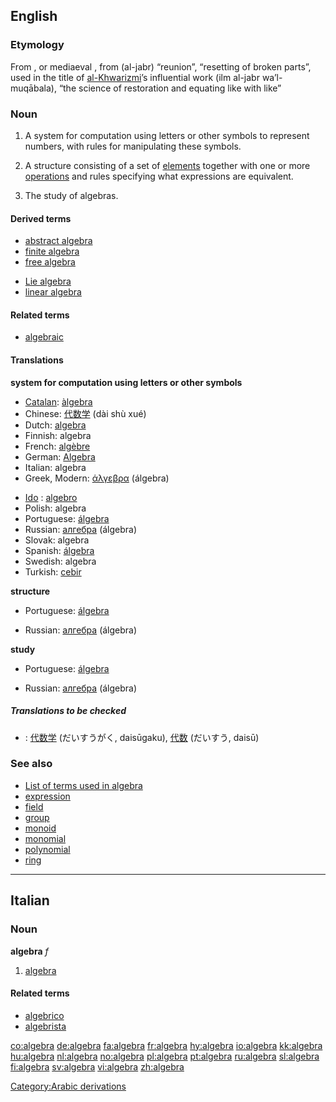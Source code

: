 {{see|Algebra|álgebra|àlgebra}}
==English==

===Etymology===
From {{It.}}, {{Sp.}} or mediaeval {{L.}}, from {{Arab.}} {{ARchar|[[جبر|الجبر]]}} (al-jabr) “reunion”, “resetting of broken parts”, used in the title of [[w:Al-Khwarizmi|al-Khwarizmi]]’s influential work {{ARchar|علم الجبر والمقابلة}} (ilm al-jabr wa’l-muqābala), “the science of restoration and equating like with like”
[[Category:Arabic derivations]]

===Noun===
{{wikipedia}}
{{en-noun|s|-}}

# {{math}} {{uncountable}} A system for computation using letters or other symbols to represent numbers, with rules for manipulating these symbols.
# {{math}} A structure consisting of a set of [[element]]s together with one or more [[operations]] and rules specifying what expressions are equivalent.
# {{math}} {{uncountable}} The study of algebras.

====Derived terms====
{{top}}
*[[abstract algebra]]
*[[finite algebra]]
*[[free algebra]]
{{mid}}
*[[Lie algebra]]
*[[linear algebra]]
{{bottom}}

====Related terms====
*[[algebraic]]

====Translations====
'''system for computation using letters or other symbols'''
{{top}}
*[[Catalan]]: [[àlgebra]] {{f}}
*Chinese: [[代数学]] (dài shù xué)
*Dutch: [[algebra#Dutch|algebra]] {{m}}
*Finnish: algebra
*French: [[algèbre]] {{f}}
*German: [[Algebra]] {{f}}
*Italian: algebra {{f}}
*Greek, Modern: [[άλγεβρα]] (álgebra) {{f}}
{{mid}}
*[[Ido]] : [[algebro]]
*Polish: algebra {{f}}
*Portuguese: [[álgebra]] {{f}}
*Russian: [[алгебра]] (álgebra) {{f}}
*Slovak: algebra {{f}} 
*Spanish: [[álgebra]] {{f}}
*Swedish: algebra {{c}}
*Turkish: [[cebir]] 
{{bottom}}

'''structure'''
{{top}}
*Portuguese: [[álgebra]] {{f}}
{{mid}}
*Russian: [[алгебра]] (álgebra) {{f}}
{{bottom}}

'''study'''
{{top}}
*Portuguese: [[álgebra]] {{f}}
{{mid}}
*Russian: [[алгебра]] (álgebra) {{f}}
{{bottom}}

=====Translations to be checked=====
<!--Remove this section once all of the translations below have been moved into the tables above.-->
{{checktrans}}
*{{ttbc|Japanese}}: [[代数学]] (だいすうがく, daisūgaku), [[代数]] (だいすう, daisū)

===See also===
*[[:Category:Algebra|List of terms used in algebra]]
*[[expression]]
*[[field]]
*[[group]]
*[[monoid]]
*[[monomial]]
*[[polynomial]]
*[[ring]]

----

==Italian==

===Noun===
'''algebra''' ''f''

# [[algebra#English|algebra]]

====Related terms====
*[[algebrico]]
*[[algebrista]]

[[co:algebra]]
[[de:algebra]]
[[fa:algebra]]
[[fr:algebra]]
[[hy:algebra]]
[[io:algebra]]
[[kk:algebra]]
[[hu:algebra]]
[[nl:algebra]]
[[no:algebra]]
[[pl:algebra]]
[[pt:algebra]]
[[ru:algebra]]
[[sl:algebra]]
[[fi:algebra]]
[[sv:algebra]]
[[vi:algebra]]
[[zh:algebra]]